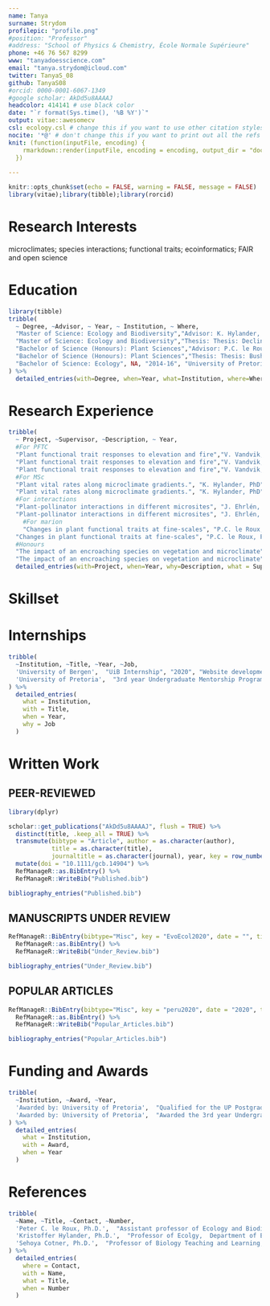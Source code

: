 ```yaml
---
name: Tanya
surname: Strydom
profilepic: "profile.png"
#position: "Professor"
#address: "School of Physics & Chemistry, École Normale Supérieure"
phone: +46 76 567 8299
www: "tanyadoesscience.com"
email: "tanya.strydom@icloud.com"
twitter: TanyaS_08
github: TanyaS08
#orcid: 0000-0001-6067-1349
#google scholar: AkDd5u8AAAAJ
headcolor: 414141 # use black color
date: "`r format(Sys.time(), '%B %Y')`"
output: vitae::awesomecv
csl: ecology.csl # change this if you want to use other citation styles
nocite: '*@' # don't change this if you want to print out all the refs
knit: (function(inputFile, encoding) {
    rmarkdown::render(inputFile, encoding = encoding, output_dir = "docs/")
  })
    
---
```


```r
knitr::opts_chunk$set(echo = FALSE, warning = FALSE, message = FALSE)
library(vitae);library(tibble);library(rorcid)
```

# Research Interests

microclimates; species interactions; functional traits; ecoinformatics; FAIR and open science

# Education

```r
library(tibble)
tribble(
  ~ Degree, ~Advisor, ~ Year, ~ Institution, ~ Where,
  "Master of Science: Ecology and Biodiversity","Advisor: K. Hylander, PhD", "2018-20", "Stockholm University", "Stockholm, Sweden",
  "Master of Science: Ecology and Biodiversity","Thesis: Thesis: Declines and increases in northern and southern plant populations after changes in the microclimate", "2018-20", "Stockholm University", "Stockholm, Sweden",
  "Bachelor of Science (Honours): Plant Sciences","Advisor: P.C. le Roux, PhD", "2017", "University of Pretoria", "Pretoria, South Africa",
  "Bachelor of Science (Honours): Plant Sciences","Thesis: Thesis: Bush encroachment in South Africa’s montane grasslands: the impact of Leucosidea sericea on microclimate and vegetation", "2017", "University of Pretoria", "Pretoria, South Africa",
  "Bachelor of Science: Ecology", NA, "2014-16", "University of Pretoria", "Pretoria, South Africa"
) %>%
  detailed_entries(with=Degree, when=Year, what=Institution, where=Where, why=Advisor)
```

# Research Experience

```r
tribble(
  ~ Project, ~Supervisor, ~Description, ~ Year,
  #For PFTC
  "Plant functional trait responses to elevation and fire","V. Vandvik, PhD and B.J. Enquist, PhD", "Attended the 5th Plants Functional Traits Course in Peru co-hosted by the Univesity of Bergen and Arizona University.", "2020",
  "Plant functional trait responses to elevation and fire","V. Vandvik, PhD and B.J. Enquist, PhD", "Theory on plant functional traits and their relationships with broader ecological processes.", "2020",
  "Plant functional trait responses to elevation and fire","V. Vandvik, PhD and B.J. Enquist, PhD", "Practical elements include: experimental design, data collection and curation, and report writing.", "2020",
  #For MSc
  "Plant vital rates along microclimate gradients.", "K. Hylander, PhD","Masters degree research project.", "2019-20",
  "Plant vital rates along microclimate gradients.", "K. Hylander, PhD","Focused on the variation of plant population vital rates along microclimate gradients and the role of historic climatic conditions.", "2019-20",
  #For interactions
  "Plant-pollinator interactions in different microsites", "J. Ehrlén, PhD and A. Tack, PhD", "A Masters level course research project.", "2019",
  "Plant-pollinator interactions in different microsites", "J. Ehrlén, PhD and A. Tack, PhD", "Independently worked on hypothesis formulation and experimental design.", "2019",
    #For marion
    "Changes in plant functional traits at fine-scales", "P.C. le Roux, PhD", "Collecting and processing plant functional traits on sub-Antarctic Marion Island.", "2018",
  "Changes in plant functional traits at fine-scales", "P.C. le Roux, PhD", "Research focused on looking at changes in plant functional traits along microclimate gradients.", "2018",
  #Honours
  "The impact of an encroaching species on vegetation and microclimate", "P.C. le Roux, PhD","Honours degree research project.", "2017",
  "The impact of an encroaching species on vegetation and microclimate", "P.C. le Roux, PhD","Research focused on the concepts of biotic interactions, ecosystem engineering and habitat modification.", "2017") %>% 
  detailed_entries(with=Project, when=Year, why=Description, what = Supervisor)


```

\newpage

# Skillset

\begin{cvskills}
  \cvskill
    {Statistical Analysis}
    {generalized and linear mixed-effect models; mulitvariate analysis; Bayesian analysis; primarily using R}

  \cvskill
    {Spatial Analysis}
    {spatial analysis in ecology; ArcGIS; Maxent; GBIF}
    
  \cvskill
    {Image Analysis}
    {ImageJ; Adobe Photoshop}
    
  \cvskill
    {Phylogenetic Analysis}
    {Extracting and cleaning samples from GenBank; MEGA}
    
  \cvskill
    {Academic Writing}
    {assessed at various levels; peer-reviewed articles; literature reviews; research proposals; reports; popular articles}

  \cvskill
    {Oral Communication}
    {masters level course; presented in various settings}

  \cvskill
    {Peer Review}
    {as an assistant (PLoS ONE, 2018); second-round reviewer (Plant Ecology, 2019)}

  \cvskill
    {Website Development}
    {content creation; front-end development (Adobe Illustrator/HTML/CSS/R Markdown)}
    
  \cvskill
    {Language Skills}
    {English and Afrikaans as a native speaker; conversational in German; basic Swedish and Spanish}

\end{cvskills}

# Internships

```r

tribble(
  ~Institution, ~Title, ~Year, ~Job,
  'University of Bergen',  "UiB Internship", "2020", "Website development for the Plants Functional Courses website. This included content creation as well as some front end development",
  'University of Pretoria',  "3rd year Undergraduate Mentorship Program", "2016", "Worked as an assistant within the M. Robertson lab. This included the sorting and identification of pitfall trap samples as well as extracting information from databases"
) %>% 
  detailed_entries(
    what = Institution,
    with = Title, 
    when = Year,
    why = Job
  )

```

# Written Work

## PEER-REVIEWED
```r

library(dplyr)

scholar::get_publications("AkDd5u8AAAAJ", flush = TRUE) %>% 
  distinct(title, .keep_all = TRUE) %>%
  transmute(bibtype = "Article", author = as.character(author),
            title = as.character(title),
            journaltitle = as.character(journal), year, key = row_number()) %>% 
  mutate(doi = "10.1111/gcb.14904") %>%
  RefManageR::as.BibEntry() %>% 
  RefManageR::WriteBib("Published.bib")

bibliography_entries("Published.bib")

```

## MANUSCRIPTS UNDER REVIEW

```r

RefManageR::BibEntry(bibtype="Misc", key = "EvoEcol2020", date = "", title = "International scientists need better support during global emergencies", author = "Sonya Geange and Jonathan von Oppen and Sara Middleton and Tasha-Leigh Gauthier and Tanya Strydom and Ragnhild Gya and...", journal = "Ecology and Evolution", pubstate = "submitted") %>%
  RefManageR::as.BibEntry() %>%
  RefManageR::WriteBib("Under_Review.bib")

bibliography_entries("Under_Review.bib")

```

## POPULAR ARTICLES

```r

RefManageR::BibEntry(bibtype="Misc", key = "peru2020", date = "2020", title = "International scientists need better support during global emergencies", author = "Sehoya Cotner and Brian J. Enquist and Julia Chacon and Brian Maitner and William Farfan-Rios and Sean Michaletz and...", url = "https://www.timeshighereducation.com/blog/international-scientists-need-better-support-during-global-emergencies", journaltitle = "Times Higher Education") %>%
  RefManageR::as.BibEntry() %>%
  RefManageR::WriteBib("Popular_Articles.bib")

bibliography_entries("Popular_Articles.bib")

```

# Funding and Awards

```r

tribble(
  ~Institution, ~Award, ~Year,
  'Awarded by: University of Pretoria',  "Qualified for the UP Postgraduate Masters Research Bursary.", "2018",
  'Awarded by: University of Pretoria',  "Awarded the 3rd year Undergraduate Mentorship Bursary.", "2016"
) %>% 
  detailed_entries(
    what = Institution,
    with = Award, 
    when = Year
  )

```

# References

```r
tribble(
  ~Name, ~Title, ~Contact, ~Number,
  'Peter C. le Roux, Ph.D.',  "Assistant professor of Ecology and Biodiversity, University of Pretoria", "peter.leroux@up.ac.za", "+27 (0)12 420 6761",
  'Kristoffer Hylander, Ph.D.',  "Professor of Ecolgy,  Department of Ecology, Environment and Plant Sciences, Stockholm University", "kristoffer.hylander@su.se", NA,
  'Sehoya Cotner, Ph.D.',  "Professor of Biology Teaching and Learning, University of Minnesota", "sehoya@umn.edu", "+1 (612) 626 2385"
) %>% 
  detailed_entries(
    where = Contact,
    with = Name, 
    what = Title,
    when = Number
  )
```